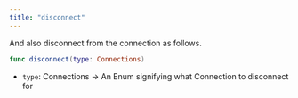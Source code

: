 ```yaml
---
title: "disconnect"
---
```

And also disconnect from the connection as follows.

```swift
func disconnect(type: Connections)

```

*   `type`: Connections -> An Enum signifying what Connection to disconnect for



